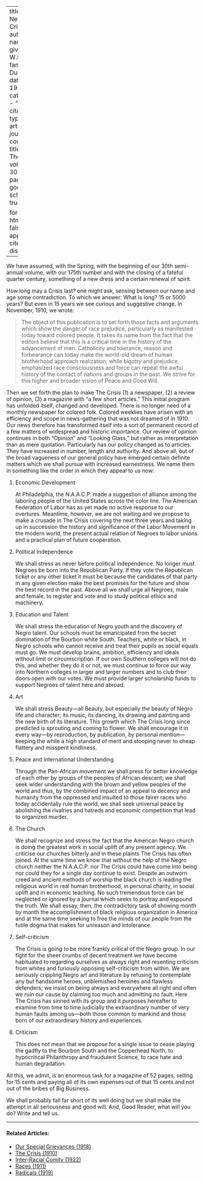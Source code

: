 
---
title: 'The New Crisis'
author:
  - name:
      given: W.E.B.
      family: Du Bois
date: May 1925
categories: 
  - ""
citation: 
  type: article-journal
  container-title: The Crisis
  volume: 30
  issue: 1
  page: 7-9
google-scholar: true

format:
  html:
    toc: false
    appendix-cite-as: display
---


We have assumed, with the Spring, with the beginning  of our 30th semi-annual volume, with our 175th number and with the closing of a fateful quarter century, something of a new dress and a certain renewal of spirit.

How long may a <span class = "small-caps">Crisis</span> last? one might ask, sensing between our name and age some contradiction. To which we answer: What is long? 15 or 5000 years? But even in 15 years we see curious and suggestive change. In November, 1910, we wrote:

> The object of this publication is to set forth those facts and arguments which show the danger of race prejudice, particularly as manifested today toward colored people. It takes its name from the fact that the editors believe that this is a critical time in the history of the advancement of men. Catholicity and tolerance, reason and forbearance can today make the world-old dream of human brotherhood approach realization; while bigotry and prejudice, emphasized race consciousness and force can repeat the awful history of the contact of nations and groups in the past. We strive for this higher and broader vision of Peace and Good Will.

Then we set forth the plan to make <span class = "small-caps">The Crisis</span> (1) a newspaper, (2) a review of opinion, (3) a magazine with "a few short articles." This initial program has unfolded itself, changed and developed. There is no longer need of a monthly newspaper for colored folk. Colored weeklies have arisen with an efficiency and scope in news-gathering that was not dreamed of in 1910. Our news therefore has transformed itself into a sort of permanent record of a few matters of widespread and historic importance. Our review of opinion continues in both "Opinion" and "Looking Glass," but rather as interpretation than as mere quotation. Particularly has our policy changed as to articles. They have increased in number, length and authority. And above all, out of the broad vagueness of our general policy have emerged certain definite matters which we shall pursue with increased earnestness. We name them in something like the order in which they appeal to us now:

1. Economic Development

    At Philadelphia, the N.A.A.C.P. made a suggestion of alliance among the laboring people of the United States across the color line. The American Federation of Labor has as yet made no active response to our overtures. Meantime, however, we are not waiting and we propose to make a crusade in <span class = "small-caps">The Crisis</span> covering the next three years and taking up in succession the history and significance of the Labor Movement in the modern world, the present actual relation of Negroes to labor unions and a practical plan of future cooperation.

2. Political Independence

   We shall stress as never before political independence. No longer must Negroes be born into the Republican Party. If they vote the Republican ticket or any other ticket it must be because the candidates of that party in any given election make the best promises for the future and show the best record in the past. Above all we shall urge all Negroes, male and female, to register and vote and to study political ethics and machinery.

3. Education and Talent

   We shall stress the education of Negro youth and the discovery of Negro talent. Our schools must be emancipated from the secret domination of the Bourbon white South. Teachers, white or black, in Negro schools who cannot receive and treat their pupils as social equals must go. We must develop brains, ambition, efficiency and ideals without limit or circumscription. If our own Southern colleges will not do this, and whether they do it or not, we must  continue to force our way into Northern colleges in larger and larger numbers and to club their doors open with our votes. We must provide larger scholarship funds to support Negroes of talent here and abroad.

4. Art

   We shall stress Beauty---all Beauty, but especially the beauty of Negro life and character; its music, its dancing, its drawing and painting and the new birth of its literature. This growth which <span class = "small-caps">The Crisis</span> long since predicted is sprouting and coming to flower. We shall encourage it in every way---by reproduction, by publication, by personal mention---keeping the while a high standard of merit and stooping never to cheap flattery and misspent kindliness.

5. Peace and International Understanding

   Through the Pan-African movement we shall press for better knowledge of each other by groups of the peoples of African descent; we shall seek wider understanding with the brown and yellow peoples of the world and thus, by the combined impact of an appeal to decency and humanity from the oppressed and insulted to those fairer races who today accidentally rule the world, we shall seek universal peace by abolishing the rivalries and hatreds and economic competition that lead to organized murder.

6. The Church

   We shall recognize and stress the fact that the American Negro church is doing the greatest work in social uplift of any present agency. We criticise our churches bitterly and in these plaints <span class = "small-caps">The Crisis</span> has often joined. At the same time we know that without the help of the Negro church neither the N.A.A.C.P. nor <span class = "small-caps">The Crisis</span> could have come into being nor could they for a single day continue to exist. Despite an outworn creed and ancient methods of worship the black church is leading the religious world in real human brotherhood, in personal charity, in social uplift and in economic teaching. No such tremendous force can be neglected or ignored by a journal which seeks to portray and expound the truth. We shall essay, then, the contradictory task of showing month by month the accomplishment of black religious organization in America and at the same time seeking to free the minds of our people from the futile dogma that makes for unreason and intolerance.

7. Self-criticism

   <span class = "small-caps">The Crisis</span> is going to be more frankly critical of the Negro group. In our fight for the sheer crumbs of decent treatment we have become habituated to regarding ourselves as always right and resenting criticism from whites and furiously opposing self-criticism from within. We are seriously crippling Negro art and literature by refusing to contemplate any but handsome heroes, unblemished heroines and flawless defenders; we insist on being always and everywhere all right and often we ruin our cause by claiming too much and admitting no fault. Here <span class = "small-caps">The Crisis</span> has sinned with its group and it purposes hereafter to examine from time to time judicially the extraordinary number of very human faults among us---both those common to mankind and those born of our extraordinary history and experiences.

8. Criticism

   This does not mean that we propose for a single issue to cease playing the gadfly to the Bourbon South and the Copperhead North, to hypocritical Philanthropy and fraudulent Science, to race hate and human degradation.

All this, we admit, is an enormous task for a magazine of 52 pages, selling for 15 cents and paying all of its own expenses out of that 15 cents and not out of the bribes of Big Business.

We shall probably fall far short of its well doing but we shall make the attempt in all seriousness and good will. And, Good Reader, what will you do? Write and tell us.

<!-- Similar articles start here -->

<hr>
#### Related Articles:

* [Our Special Grievances (1918)](/Volumes/16/05/our_special_greivances.html)
* [The Crisis (1910)](/Volumes/01/01/TheCrisis.html)
* [Inter-Racial Comity (1922)](/Volumes/22/01/inter-racial_comity.html)
* [Races (1911)](/Volumes/02/04/races.html)
* [Radicals (1919)](/Volumes/19/02/radicals.html)

<!-- Similar articles end here -->